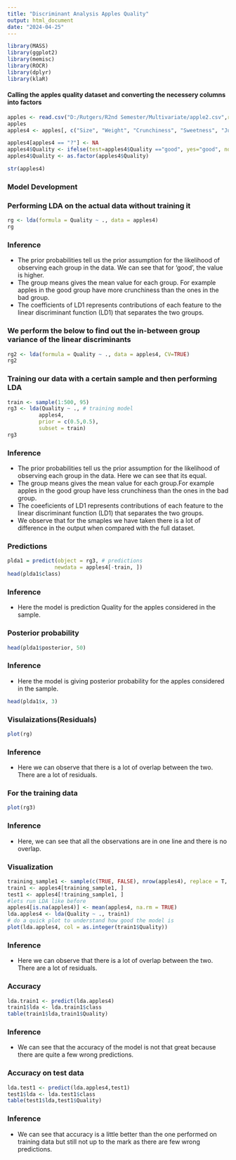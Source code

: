 ---
title: "Discriminant Analysis Apples Quality"
output: html_document
date: "2024-04-25"
---


```{r}
library(MASS)
library(ggplot2)
library(memisc)
library(ROCR)
library(dplyr)
library(klaR)
```

#### Calling the apples quality dataset and converting the necessery columns into factors

```{r}
apples <- read.csv("D:/Rutgers/R2nd Semester/Multivariate/apple2.csv",row.names=1)
apples
apples4 <- apples[, c("Size", "Weight", "Crunchiness", "Sweetness", "Juiciness", "Ripeness", "Acidity","Quality")]

apples4[apples4 == "?"] <- NA
apples4$Quality <- ifelse(test=apples4$Quality =="good", yes="good", no="bad") 
apples4$Quality <- as.factor(apples4$Quality)

str(apples4)
```

### Model Development 
### Performing LDA on the actual data without training it

```{r}
rg <- lda(formula = Quality ~ ., data = apples4)
rg
```

### Inference
* The prior probabilities tell us the prior assumption for the likelihood of observing each group in the data. We can see that for 'good', the value is higher.
* The group means gives the mean value for each group. For example apples in the good group have more crunchiness than the ones in the bad group.
* The coefficients of LD1 represents contributions of each feature to the linear discriminant function (LD1) that separates the two groups.


### We perform the below to find out the in-between group variance of the linear discriminants

```{r}
rg2 <- lda(formula = Quality ~ ., data = apples4, CV=TRUE)
rg2
```

### Training our data with a certain sample and then performing LDA

```{r}
train <- sample(1:500, 95)
rg3 <- lda(Quality ~ ., # training model
          apples4,
          prior = c(0.5,0.5),
          subset = train)
rg3

```

### Inference
* The prior probabilities tell us the prior assumption for the likelihood of observing each group in the data. Here we can see that its equal.
* The group means gives the mean value for each group.For example apples in the good group have less crunchiness than the ones in the bad group. 
* The coeeficients of LD1 represents contributions of each feature to the linear discriminant function (LD1) that separates the two groups.
* We observe that for the smaples we have taken there is a lot of difference in the output when compared with the full dataset.


### Predictions

```{r}
plda1 = predict(object = rg3, # predictions
               newdata = apples4[-train, ])
head(plda1$class)
```

### Inference
* Here the model is prediction Quality for the apples considered in the sample.

### Posterior probability

```{r}
head(plda1$posterior, 50)
```
### Inference
* Here the model is giving posterior probability for the apples considered in the sample.

```{r}
head(plda1$x, 3)
```
### Visulaizations(Residuals)

```{r}
plot(rg)
```

### Inference
* Here we can observe that there is a lot of overlap between the two. There are a lot of residuals.

### For the training data

```{r}
plot(rg3)
```

### Inference
* Here, we can see that all the observations are in one line and there is no overlap. 


### Visualization

```{r}
training_sample1 <- sample(c(TRUE, FALSE), nrow(apples4), replace = T, prob = c(0.75,0.25))
train1 <- apples4[training_sample1, ]
test1 <- apples4[!training_sample1, ]
#lets run LDA like before
apples4[is.na(apples4)] <- mean(apples4, na.rm = TRUE)
lda.apples4 <- lda(Quality ~ ., train1)
# do a quick plot to understand how good the model is
plot(lda.apples4, col = as.integer(train1$Quality))

```

### Inference
* Here we can observe that there is a lot of overlap between the two. There are a lot of residuals. 

### Accuracy

```{r}
lda.train1 <- predict(lda.apples4)
train1$lda <- lda.train1$class
table(train1$lda,train1$Quality)
```

### Inference
* We can see that the accuracy of the model is not that great because there are quite a few wrong predictions.

### Accuracy on test data

```{r}
lda.test1 <- predict(lda.apples4,test1)
test1$lda <- lda.test1$class
table(test1$lda,test1$Quality)
```

### Inference
* We can see that accuracy is a little better than the one performed on training data but still not up to the mark as there are few wrong predictions.